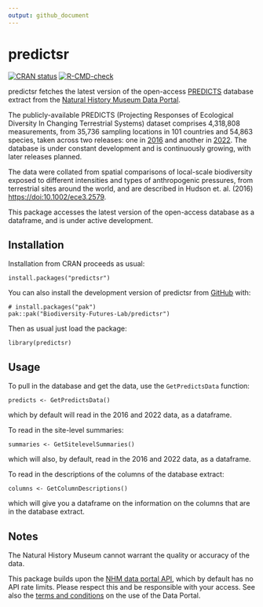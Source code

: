```yaml
---
output: github_document
---
```


# predictsr

<!-- badges: start -->
[![CRAN status](https://www.r-pkg.org/badges/version/predictsr)](https://cran.r-project.org/package=predictsr)
[![R-CMD-check](https://github.com/Biodiversity-Futures-Lab/predictsr/actions/workflows/R-CMD-check.yaml/badge.svg)](https://github.com/Biodiversity-Futures-Lab/predictsr/actions/workflows/R-CMD-check.yaml)
<!-- badges: end -->

predictsr fetches the latest version of the open-access [PREDICTS](https://www.nhm.ac.uk/our-science/research/projects/predicts.html) database extract from the [Natural History Museum Data Portal](https://data.nhm.ac.uk/).

The publicly-available PREDICTS (Projecting Responses of Ecological Diversity In Changing Terrestrial Systems) dataset comprises 4,318,808 measurements, from 35,736 sampling locations in 101 countries and 54,863 species, taken across two releases: one in [2016](https://data.nhm.ac.uk/dataset/the-2016-release-of-the-predicts-database-v1-1) and another in [2022](https://data.nhm.ac.uk/dataset/release-of-data-added-to-the-predicts-database-november-2022). The database is under constant development and is continuously growing, with later releases planned.

The data were collated from spatial comparisons of local-scale biodiversity exposed to different intensities and types of anthropogenic pressures, from terrestrial sites around the world, and are described in Hudson et. al. (2016) <https://doi:10.1002/ece3.2579>.

This package accesses the latest version of the open-access database as a dataframe, and is under active development.

## Installation

Installation from CRAN proceeds as usual:

```
install.packages("predictsr")
```

You can also install the development version of predictsr from [GitHub](https://github.com/) with:

```
# install.packages("pak")
pak::pak("Biodiversity-Futures-Lab/predictsr")
```

Then as usual just load the package:

```
library(predictsr)
```

## Usage

To pull in the database and get the data, use the `GetPredictsData` function:

```
predicts <- GetPredictsData()
```

which by default will read in the 2016 and 2022 data, as a dataframe.

To read in the site-level summaries:

```
summaries <- GetSitelevelSummaries()
```

which will also, by default, read in the 2016 and 2022 data, as a dataframe.

To read in the descriptions of the columns of the database extract:

```
columns <- GetColumnDescriptions()
```

which will give you a dataframe on the information on the columns that are in the database extract.

## Notes

The Natural History Museum cannot warrant the quality or accuracy of the data.

This package builds upon the [NHM data portal API](https://data.nhm.ac.uk/about/download), which by default has no API rate limits. Please respect this and be responsible with your access. See also the [terms and conditions](https://data.nhm.ac.uk/terms-conditions) on the use of the Data Portal.
